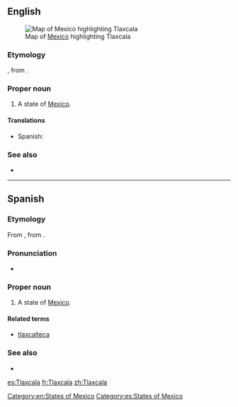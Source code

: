 ==English==
[[File:Mexico map, MX-TLA.svg|thumb|Map of [[Mexico]] highlighting Tlaxcala]]
===Etymology===
{{etyl|nah|en}}, from {{term|tlaxcalli||tortilla|lang=nah}}.

===Proper noun===
{{en-proper noun}}

# A state of [[Mexico]].

====Translations====
{{trans-top|state of Mexico}}
*Spanish: {{t+|es|Tlaxcala|m}}
{{trans-mid}}
{{trans-bottom}}

===See also===
*{{pedialite}}

[[Category:en:States of Mexico]]

----

==Spanish==

===Etymology===
From {{etyl|nci|es}} {{term|Tlaxcalan|lang=nci}}, from {{term|tlaxcalli||tortilla|lang=nci}}.

===Pronunciation===
* {{IPA|/tɬa(k)sˈka.la/|lang=es}}

===Proper noun===
{{es-proper noun|m}}

# A state of [[Mexico]].

====Related terms====
*[[tlaxcalteca]]

===See also===
* {{pedialite|lang=es}}

[[Category:es:States of Mexico]]

[[es:Tlaxcala]]
[[fr:Tlaxcala]]
[[zh:Tlaxcala]]